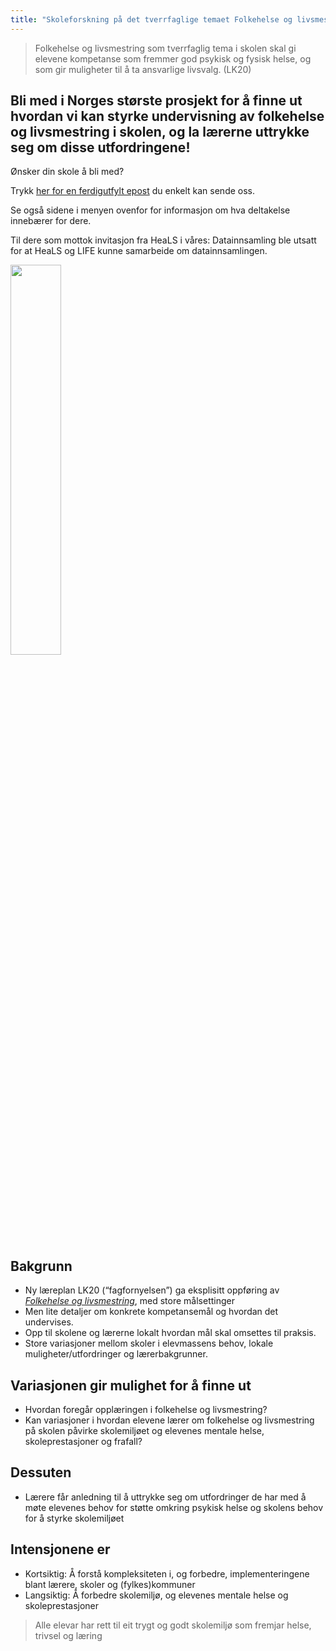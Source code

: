 ```yaml
---
title: "Skoleforskning på det tverrfaglige temaet Folkehelse og livsmestring"
---
```


> Folkehelse og livsmestring som tverrfaglig tema i skolen skal gi elevene kompetanse som fremmer god psykisk og fysisk helse, og som gir muligheter til å ta ansvarlige livsvalg. (LK20)

::: {layout="[[60,40]]"}

::: callout-note

## Bli med i Norges største prosjekt for å finne ut hvordan vi kan styrke undervisning av folkehelse og livsmestring i skolen, og la lærerne uttrykke seg om disse utfordringene!

Ønsker din skole å bli med?

Trykk [her for en ferdigutfylt epost](mailto:heals@nifu.no?subject=Vi%20vil%20gjerne%20delta&body=Hei,%0Avi%20er%20interesserte%20i%20prosjektet%20og%20vil%20gjerne%20motta%20påmeldingsinformasjon.%0A%0AHilsen%20SKOLENAVN) du enkelt kan sende oss.

Se også sidene i menyen ovenfor for informasjon om hva deltakelse innebærer for dere.

Til dere som mottok invitasjon fra HeaLS i våres: Datainnsamling ble utsatt for at HeaLS og LIFE kunne samarbeide om datainnsamlingen.

:::

![](_images/illustration_1.png){width=40%}

:::

## Bakgrunn

-   Ny læreplan LK20 ("fagfornyelsen") ga eksplisitt oppføring av [*Folkehelse og livsmestring*](https://www.udir.no/lk20/overordnet-del/prinsipper-for-laring-utvikling-og-danning/tverrfaglige-temaer/folkehelse-og-livsmestring/?lang=nob), med store målsettinger
-   Men lite detaljer om konkrete kompetansemål og hvordan det undervises.
-   Opp til skolene og lærerne lokalt hvordan mål skal omsettes til praksis.
-   Store variasjoner mellom skoler i elevmassens behov, lokale muligheter/utfordringer og lærerbakgrunner.

## Variasjonen gir mulighet for å finne ut

-   Hvordan foregår opplæringen i folkehelse og livsmestring?
-   Kan variasjoner i hvordan elevene lærer om folkehelse og livsmestring på skolen påvirke skolemiljøet og elevenes mentale helse, skoleprestasjoner og frafall?

## Dessuten

-   Lærere får anledning til å uttrykke seg om utfordringer de har med å møte elevenes behov for støtte omkring psykisk helse og skolens behov for å styrke skolemiljøet

## Intensjonene er

-   Kortsiktig: Å forstå kompleksiteten i, og forbedre, implementeringene blant lærere, skoler og (fylkes)kommuner
-   Langsiktig: Å forbedre skolemiljø, og elevenes mentale helse og skoleprestasjoner

::: {.callout-tip title="Oppl.lov. § 9A-2"}
> Alle elevar har rett til eit trygt og godt skolemiljø som fremjar helse, trivsel og læring
:::